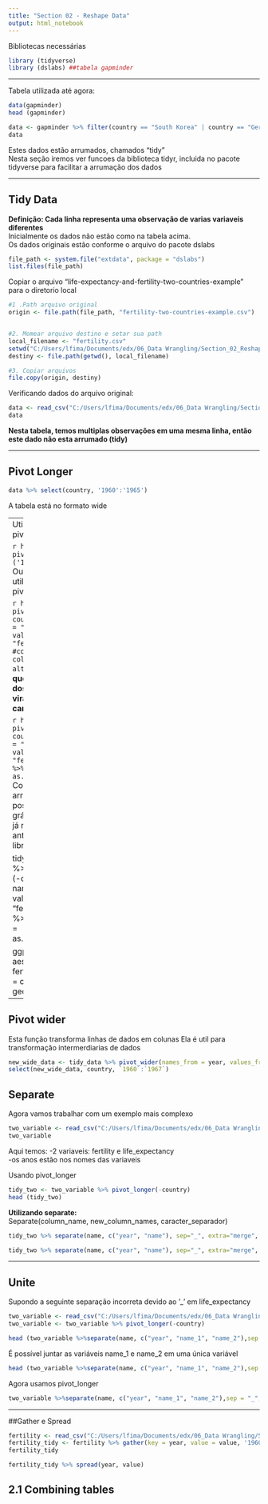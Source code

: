 ```yaml
---
title: "Section 02 - Reshape Data"
output: html_notebook
---
```

Bibliotecas necessárias
```r
library (tidyverse)
library (dslabs) ##tabela gapminder
```

---

Tabela utilizada até agora:
```r
data(gapminder)
head (gapminder)
```

```r
data <- gapminder %>% filter(country == "South Korea" | country == "Germany") %>% select (country, year, life_expectancy, fertility)
data
```
Estes dados estão arrumados, chamados "tidy" <br>
Nesta seção iremos ver funcoes da biblioteca tidyr, incluida no pacote tidyverse para facilitar a arrumação dos dados <br>

---

## Tidy Data
**Definição: Cada linha representa uma observação de varias variaveis diferentes**<br>
Inicialmente os dados não estão como na tabela acima. <br>
Os dados originais estão conforme o arquivo do pacote dslabs

```r
file_path <- system.file("extdata", package = "dslabs")
list.files(file_path)
```
Copiar o arquivo "life-expectancy-and-fertility-two-countries-example" para o diretorio local
```r
#1 .Path arquivo original
origin <- file.path(file_path, "fertility-two-countries-example.csv")


#2. Momear arquivo destino e setar sua path
local_filename <- "fertility.csv"
setwd("C:/Users/lfima/Documents/edx/06_Data Wrangling/Section_02_Reshape/data")
destiny <- file.path(getwd(), local_filename)
```

```r
#3. Copiar arquivos
file.copy(origin, destiny)
```
Verificando dados do arquivo original:
```r
data <- read_csv("C:/Users/lfima/Documents/edx/06_Data Wrangling/Section_02_Reshape/data/fertility.csv")
data
```
**Nesta tabela, temos multiplas observações em uma mesma linha, então este dado não esta arrumado (tidy)**

---

## Pivot Longer
```r
data %>% select(country, '1960':'1965')
```
A tabela está no formato wide <br>

---
Utilizando pivot_longer

```r
head (data %>% pivot_longer ('1960':'2015'))
```
Outra maneira de utilizar pivot_longer
```r
head (data %>% pivot_longer (-country)) #country é a unica coluna que nao foi alterada
```


```r
head (data %>% pivot_longer (-country, names_to = "year", values_to = "fertility_rate")) #country é a unica coluna que nao foi alterada
```
**Notar que os valores dos anos estão viraram caracteres**
```r
head (data %>% pivot_longer (-country, names_to = "year", values_to = "fertility_rate", names_transform = list(year = as.numeric)))
```

```r
head (data %>% pivot_longer (-country, names_to = "year", values_to = "fertility_rate") %>% mutate(year = as.numeric(year)))
```
Com os dados arrumados é possível plotar o gráfico conforme já realizado anteriormente:
```r
library (ggplot2)

tidy_data <- data %>% pivot_longer (-country, names_to = "year", values_to = "fertility_rate") %>% mutate(year = as.numeric(year))

ggplot(tidy_data, aes(x = year, y = fertility_rate, color = country)) + geom_point()
```

---

## Pivot wider
Esta função transforma linhas de dados em colunas
Ela é util para transformação intermerdiarias de dados
```r
new_wide_data <- tidy_data %>% pivot_wider(names_from = year, values_from = fertility_rate)
select(new_wide_data, country, `1960`:`1967`)
```


## Separate

Agora vamos trabalhar com um exemplo mais complexo

```r
two_variable <- read_csv("C:/Users/lfima/Documents/edx/06_Data Wrangling/Section_02_Reshape/data/two_v.csv", show_col_types = FALSE)
two_variable

```
Aqui temos:
-2 variaveis: fertility e life_expectancy<br>
-os anos estão nos nomes das variaveis<br>

Usando pivot_longer
```r
tidy_two <- two_variable %>% pivot_longer(-country)
head (tidy_two)
```

**Utilizando separate:**<br>
Separate(column_name, new_column_names, caracter_separador)
```r
tidy_two %>% separate(name, c("year", "name"), sep="_", extra="merge", convert = TRUE) 
```


```r
tidy_two %>% separate(name, c("year", "name"), sep="_", extra="merge", convert = TRUE) %>% pivot_wider (names_from = name, values_from = value)
```

---

## Unite

Supondo a seguinte separação incorreta devido ao '_' em life_expectancy 
```r

two_variable <- read_csv("C:/Users/lfima/Documents/edx/06_Data Wrangling/Section_02_Reshape/data/two_v.csv", show_col_types = FALSE)
two_variable <- two_variable %>% pivot_longer(-country)

head (two_variable %>%separate(name, c("year", "name_1", "name_2"),sep = "_", fill = "right", convert = TRUE))

```

É possível juntar as variáveis name_1 e name_2 em uma única variável

```r
head (two_variable %>%separate(name, c("year", "name_1", "name_2"),sep = "_", fill = "right", convert = TRUE) %>%  unite(variable_name, name_1, name_2, sep="_"))

```
Agora usamos pivot_longer
```r
two_variable %>%separate(name, c("year", "name_1", "name_2"),sep = "_", fill = "right", convert = TRUE) %>%  unite(variable_name, name_1, name_2, sep="_") %>% pivot_wider(names_from = "variable_name", values_from = value) %>% rename(fertility = fertility_NA)
```

---

##Gather e Spread
```r
fertility <- read_csv("C:/Users/lfima/Documents/edx/06_Data Wrangling/Section_02_Reshape/data/fertility.csv")
fertility_tidy <- fertility %>% gather(key = year, value = value, '1960':'2015')
fertility_tidy
```

```r
fertility_tidy %>% spread(year, value)
```

## 2.1 Combining tables








